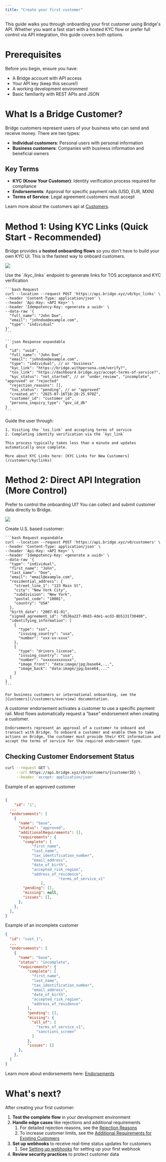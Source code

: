 ```yaml
---
title: "Create your first customer"
---
```


This guide walks you through onboarding your first customer using Bridge's API. Whether you want a fast start with a hosted KYC flow or prefer full control via API integration, this guide covers both options.

# Prerequisites

Before you begin, ensure you have:

- A Bridge account with API access
- Your API key (keep this secure\!)
- A working development environment
- Basic familiarity with REST APIs and JSON

# What Is a Bridge Customer?

Bridge customers represent users of your business who can send and receive money. There are two types:

- **Individual customers**: Personal users with personal information
- **Business customers**: Companies with business information and beneficial owners

## Key Terms

- **KYC (Know Your Customer)**: Identity verification process required for compliance
- **Endorsements**: Approval for specific payment rails (USD, EUR, MXN)
- **Terms of Service**: Legal agreement customers must accept

Learn more about the customers api at [Customers](/customers/overview).

# Method 1: Using KYC Links (Quick Start - Recommended)

Bridge provides a **hosted onboarding flows** so you don’t have to build your own KYC UI. This is the fastest way to onboard customers.

![](https://files.readme.io/44bcd17e95746a1ad3e6079f783410f2eed51a01318df77aa0c1bb130a00101a-image.png)

<Steps>
  <Step title="Step 1: Create a KYC Link" titleSize="h2">
    Use the `/kyc_links` endpoint to generate links for TOS acceptance and KYC verification

    ```bash Request
    curl --location --request POST 'https://api.bridge.xyz/v0/kyc_links' \
    --header 'Content-Type: application/json' \
    --header 'Api-Key: <API Key>' \
    --header 'Idempotency-Key: <generate a uuid>' \
    --data-raw '{
      "full_name": "John Doe",
      "email": "johndoe@example.com",
      "type": "individual"
    }'
    ```

    ```json Response expandable
    {
      "id": "uuid",
      "full_name": "John Doe",
      "email": "johndoe@example.com",
      "type": "individual", // or "business"
      "kyc_link": "https://bridge.withpersona.com/verify?",
      "tos_link": "https://dashboard.bridge.xyz/accept-terms-of-service?",
      "kyc_status": "not_started", // or "under_review", "incomplete", "approved" or "rejected"
      "rejection_reasons": [],
      "tos_status": "pending", // or "approved"
      "created_at": "2025-07-16T18:28:25.970Z",
      "customer_id": "customer_id",
      "persona_inquiry_type": "gov_id_db"
    }
    ```
  </Step>
  <Step title="Step 2: Share the Links with Your Customer" titleSize="h2">
    Guide the user through:

    1. Visiting the `tos_link` and accepting terms of service
    2. Completing identity verification via the `kyc_link`

    This process typically takes less than a minute and updates automatically once complete.

    More about KYC Links here: [KYC Links for New Customers](/customers/kyclinks)
  </Step>
</Steps>

# Method 2: Direct API Integration (More Control)

Prefer to control the onboarding UI? You can collect and submit customer data directly to Bridge.

![](https://files.readme.io/32e86521c9fbdfa9557c8688268f60ea354a3c0de96a5808ecef5fedca5325b3-image.png)

<Steps>
  <Step title="Step 1: Create an Individual Customer Using API" titleSize="h2">
    Create U.S. based customer:

    ```bash Request expandable
    curl --location --request POST 'https://api.bridge.xyz/v0/customers' \
    --header 'Content-Type: application/json' \
    --header 'Api-Key: <API Key>' \
    --header 'Idempotency-Key: <generate a uuid>' \
    --data-raw '{
      "type": "individual",
      "first_name": "John",
      "last_name": "Doe",
      "email": "email@example.com",
      "residential_address": {
        "street_line_1": "123 Main St",
        "city": "New York City",
        "subdivision": "New York",
        "postal_code": "10001",
        "country": "USA"
      },
      "birth_date": "2007-01-01",
      "signed_agreement_id": "d536a227-06d3-4de1-acd3-8b5131730480",
      "identifying_information": [
        {
          "type": "ssn",
          "issuing_country": "usa",
          "number": "xxx-xx-xxxx"
        },
        {
          "type": "drivers_license",
          "issuing_country": "usa",
          "number": "xxxxxxxxxxxxx",
          "image_front": "data:image/jpg;base64,...",
          "image_back": "data:image/jpg;base64,..."
        }
      ]
    }
    ```

    For business customers or international onboarding, see the [Customers](/customers/overview) documentation.
  </Step>
  <Step title="Step 2: Customer Endorsements: Enabling Transacting" titleSize="h2">
    A customer endorsement activates a customer to use a specific payment rail. Most flows automatically request a "base" endorsement when creating a customer.

    Endorsements represent an approval of a customer to onboard and transact with Bridge. To onboard a customer and enable them to take actions on Bridge, the customer must provide their KYC information and accept the terms of service for the required endorsement type.
  </Step>
</Steps>

## Checking Customer Endorsement Status

```bash Request expandable
curl --request GET \
     --url https://api.bridge.xyz/v0/customers/{customerID} \
     --header 'accept: application/json'
```

<Check>
  Example of an approved customer
</Check>

```json Response expandable

{
 	"id": '1',
  ...
  "endorsements": [
    {
      "name": "base",
      "status": "approved",
      "additionalRequirements": [],
      "requirements": {
        "complete": [
            "first_name",
            "last_name",
            "tax_identification_number",
            "email_address",
            "date_of_birth",
            "accepted_risk_region",
          	"address_of_residence",
						"terms_of_service_v1"
				],
        "pending": [],
        "missing": null,
        "issues": [],
      },
    },
  ],
}
```

<Warning>
  Example of an incomplete customer
</Warning>

```json expandable
{
  "id": "cust_1",
  ...
  "endorsements": [
    {
      "name": "base",
      "status": "incomplete",
      "requirements": {
          "complete": [
            "first_name",
            "last_name",
            "tax_identification_number",
            "email_address",
            "date_of_birth",
            "accepted_risk_region",
            "address_of_residence"
          ],
          "pending": [],
          "missing": {
            "all_of": [
              "terms_of_service_v1",
              "sanctions_screen"
            ]
          },
          "issues": []
      },
    },
  ]
}
```

Learn more about endorsements here: [Endorsements](/customers/endorsements)

# What's next?

After creating your first customer:

1. **Test the complete flow** in your development environment
2. **Handle edge cases** like rejections and additional requirements
   1. For detailed rejection reasons, see the [Rejection Reasons](/customers/rejection_reasons)
   2. To increase customer limits, see the [Additional Requirements for Existing Customers](/customers/add_req)
3. **Set up webhooks** to receive real-time status updates for customers
   1. See [Setting up webhooks](/guides/getstarted/setupwebhooks) for setting up your first webhook
4. **Review security practices** to protect customer data